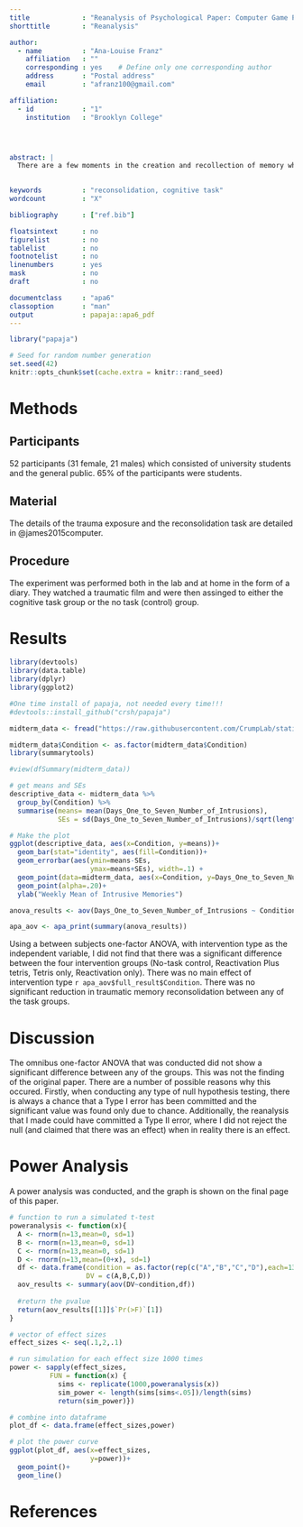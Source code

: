 ```yaml
---
title             : "Reanalysis of Psychological Paper: Computer Game Play Reduces Intrusive Memories of Experimental Trauma via Reconsolidation-Update Mechanisms"
shorttitle        : "Reanalysis"

author: 
  - name          : "Ana-Louise Franz"
    affiliation   : ""
    corresponding : yes    # Define only one corresponding author
    address       : "Postal address"
    email         : "afranz100@gmail.com"

affiliation:
  - id            : "1"
    institution   : "Brooklyn College"




abstract: |
  There are a few moments in the creation and recollection of memory where this process can be interrupted. This can be used to help people who are suffering from the results of tramatic memories. This study examined the process of reconsolidation, the recollection of a memory, to determine if there is a way to inturrupt this process using a cognitive task. The cognitive task used in this experiment was a simple game of Tetris. 

  
keywords          : "reconsolidation, cognitive task"
wordcount         : "X"

bibliography      : ["ref.bib"]

floatsintext      : no
figurelist        : no
tablelist         : no
footnotelist      : no
linenumbers       : yes
mask              : no
draft             : no

documentclass     : "apa6"
classoption       : "man"
output            : papaja::apa6_pdf
---
```


```r
library("papaja")
```

```r
# Seed for random number generation
set.seed(42)
knitr::opts_chunk$set(cache.extra = knitr::rand_seed)
```

# Methods

## Participants
52 participants (31 female, 21 males) which consisted of university students and the general public. 65% of the participants were students. 

## Material
The details of the trauma exposure and the  reconsolidation task are detailed in @james2015computer. 

## Procedure
The experiment was performed both in the lab and at home in the form of a diary. They watched a traumatic film and were then assinged to either the cognitive task group or the no task (control) group.


# Results
```r
library(devtools)
library(data.table)
library(dplyr)
library(ggplot2)

#One time install of papaja, not needed every time!!!
#devtools::install_github("crsh/papaja")

midterm_data <- fread("https://raw.githubusercontent.com/CrumpLab/statisticsLab/master/data/Jamesetal2015Experiment2.csv")

midterm_data$Condition <- as.factor(midterm_data$Condition)
library(summarytools)

#view(dfSummary(midterm_data))

# get means and SEs
descriptive_data <- midterm_data %>% 
  group_by(Condition) %>% 
  summarise(means= mean(Days_One_to_Seven_Number_of_Intrusions),
            SEs = sd(Days_One_to_Seven_Number_of_Intrusions)/sqrt(length(Days_One_to_Seven_Number_of_Intrusions)))

# Make the plot
ggplot(descriptive_data, aes(x=Condition, y=means))+ 
  geom_bar(stat="identity", aes(fill=Condition))+ 
  geom_errorbar(aes(ymin=means-SEs,             
                    ymax=means+SEs), width=.1) +
  geom_point(data=midterm_data, aes(x=Condition, y=Days_One_to_Seven_Number_of_Intrusions), alpha=.5)+
  geom_point(alpha=.20)+
  ylab("Weekly Mean of Intrusive Memories")

anova_results <- aov(Days_One_to_Seven_Number_of_Intrusions ~ Condition, midterm_data)

apa_aov <- apa_print(summary(anova_results))


```

Using a between subjects one-factor ANOVA, with intervention type as the independent variable, I did not find that there was a significant difference between the four intervention groups (No-task control, Reactivation Plus tetris, Tetris only, Reactivation only). There was no main effect of intervention type `r apa_aov$full_result$Condition`. There was no significant reduction in traumatic memory reconsolidation between any of the task groups.

# Discussion

The omnibus one-factor ANOVA that was conducted did not show a significant difference between any of the groups. This was not the finding of the original paper. There are a number of possible reasons why this occured. Firstly, when conducting any type of null hypothesis testing, there is always a chance that a Type I error has been committed and the significant value was found only due to chance. Additionally, the reanalysis that I made could have committed a Type II error, where I did not reject the null (and claimed that there was an effect) when in reality there is an effect. 

\newpage

# Power Analysis 
A power analysis was conducted, and the graph is shown on the final page of this paper.

```r
# function to run a simulated t-test
poweranalysis <- function(x){
  A <- rnorm(n=13,mean=0, sd=1)
  B <- rnorm(n=13,mean=0, sd=1)
  C <- rnorm(n=13,mean=0, sd=1)
  D <- rnorm(n=13,mean=(0+x), sd=1)
  df <- data.frame(condition = as.factor(rep(c("A","B","C","D"),each=13)),
                   DV = c(A,B,C,D))
  aov_results <- summary(aov(DV~condition,df))
  
  #return the pvalue
  return(aov_results[[1]]$`Pr(>F)`[1])
}

# vector of effect sizes
effect_sizes <- seq(.1,2,.1)

# run simulation for each effect size 1000 times
power <- sapply(effect_sizes, 
          FUN = function(x) {
            sims <- replicate(1000,poweranalysis(x))
            sim_power <- length(sims[sims<.05])/length(sims)
            return(sim_power)})

# combine into dataframe
plot_df <- data.frame(effect_sizes,power)

# plot the power curve
ggplot(plot_df, aes(x=effect_sizes,
                    y=power))+
  geom_point()+
  geom_line()
```

# References


\begingroup
\setlength{\parindent}{-0.5in}
\setlength{\leftskip}{0.5in}

<div id = "refs"></div>
\endgroup
